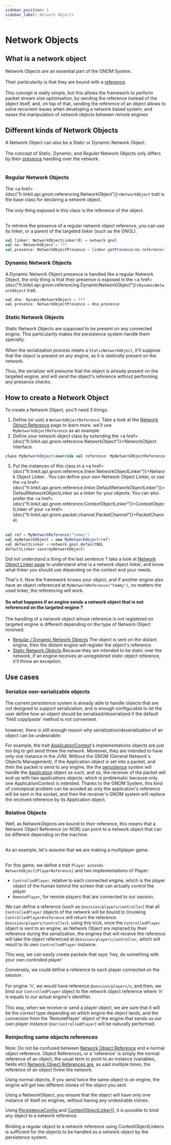 ```yaml
---
sidebar_position: 1
sidebar_label: Network Objects
---
```



# Network Objects

## What is a network object

<p>
    <orange>Network Objects</orange>
    are an essential part of the <orange>GNOM</orange> System.<br></br>
    Their particularity is that they are bound with a <a href={pages.gnom.naming.nor}>reference</a>.<br></br>
    This concept is really <orange>simple</orange>, but this allows the framework to perform <orange>packet stream size
    optimisation</orange>,
    by sending the reference instead of the object itself, and, on top of that, sending the reference of an object
    allows to solve <orange>recurrent issues</orange> when developing a network based system,
    and eases the manipulation of <i>network</i> objects between <orange>remote engines</orange>
</p>

## Different kinds of Network Objects
A Network Object can also be a <orange>Static</orange> or <orange>Dynamic</orange> Network Object. <br></br>
The concept of Static, Dynamic, and _Regular_ Network Objects only differs by their <a href={pages.gnom.naming.nop}>presence</a> handling over the network.<br></br>

### Regular Network Objects

The <a href={doc("fr.linkit.api.gnom.referencing.NetworkObject")}>`NetworkObject`</a> trait is the base class for declaring a network object.<br></br>
The only thing exposed in this class is the reference of the object.<br></br>

To retrieve the presence of a regular network object reference, you can use its linker, or a parent of the targeted linker (such as the GNOL).
```scala
val linker: NetworkObjectLinker[R] = network.gnol
val no: NetworkObject = ???
val presence: NetworkObjectPresence = linker.getPresence(no.reference)
```

### Dynamic Network Objects
A Dynamic Network Object presence is handled like a regular Network Object,
the only thing is that their presence is exposed in the <a href={doc("fr.linkit.api.gnom.referencing.DynamicNetworkObject")}>`DynamicNetworkObject`</a> trait.

```scala
val dno: DynamicNetworkObject = ???
val presence: NetworkObjectPresence = dno.presence
```

### Static Network Objects
Static Network Objects are supposed to be present on any connected engine.
This particularity makes the persistence system handle them specially.<br></br>
When the serialization process meets a `StaticNetworkObject`, it'll suppose that the object is present on any engine, as
it is _statically_ present on the network.

Thus, the serializer will presume that the object is already present on the targeted engine, and will send the object's reference
without performing any presence checks.

## How to create a Network Object
To create a Network Object, you'll need 3 things:

1. Define (or use) a `NetworkObjectReference`. Take a look at the <a href={pages.gnom.naming.nor}>Network Object Reference</a> page to learn more.
we'll use `MyNetworkObjectReference` as an example.
2. Define your network object class by extending the <a href={doc("fr.linkit.api.gnom.reference.NetworkObject")}>NetworkObject</a> interface.
```scala
class MyNetworkObject(override val reference: MyNetworkObjectReference) extends NetworkObject[MyNetworkObjectReference]
```
3. Put the instances of this class in a <a href={doc("fr.linkit.api.gnom.reference.linker.NetworkObjectLinker")}>Network Object Linker </a>.
You can define your own Network Object Linker, or use the <a href={doc("fr.linkit.api.gnom.reference.linker.DefaultNetworkObjectLinker")}>DefaultNetworkObjectLinker</a> as
a linker for your objects. You can also prefer the <a href={doc("fr.linkit.api.gnom.reference.ContextObjectLinker")}>ContextObjectLinker </a>
of your <a href={doc("fr.linkit.api.gnom.packet.channel.PacketChannel")}>PacketChannel</a>.<br></br>
```scala
val ref = MyNetworkReference("tommy")
val myNetworkObject = new MyNetworkObject(ref)
val defaultLinker = network.gnol.defaultNOL
defaultLinker.save(myNetworkObject)
```
Did not understand a thing of the last sentence ? take a look at <a href={pages.gnom.naming.nol}>Network Object Linker page</a>
to understand what is a network object linker, and know what linker you should use depending on the context and your needs.

That's it. Now the framework knows your object,
and if another engine also have an object referenced at `MyNetworkReference("tommy")`,
no matters the used linker, the referencing will work.

#### So what happens if an engine sends a network object that is not referenced on the targeted engine ?

The handling of a network object whose reference is not registered on targeted engine is different depending on the type
of Network Object involved:
- <u>Regular / Dynamic Network Objects</u><a> </a>
The object is sent on the distant engine, then the distant engine will register the object's reference.
- <u>Static Network Objects</u><a> </a>
Because they are intended to be static over the network, if an engine receives an unregistered static object reference,
it'll throw an exception.


## Use cases
### Serialize non-serializable objects

<p>
    The <orange>current persistence system</orange> is already able to handle objects that are <orange>not
    designed</orange> to support <orange>serialization</orange>,
    and is enough <orange>configurable</orange> to let the user define how an object should
    be <orange>serialised/deserialized </orange>
    if the default 'field copy/paste' method is not convenient.<br></br>
    however, there is still enough reason why serialization/deserialization of an object can be undesirable:
</p>
<p>
    For example, the trait <a href={doc("fr.linkit.api.application.ApplicationContext")}>ApplicationContext</a>'s
    implementations objects are just <orange>too big</orange> to get
    send threw the <orange>network</orange>. Moreover, <orange>they are intended to have only one instance in the
    JVM</orange>. Without the GNOM (General Network's Objects Management), if the <orange>Application
    object</orange> is set into a packet, and then the packet is send to any
    engine, the the <a href={pages.gnom.persistence.index}>persistence</a> system will handle the
    <a href={doc("fr.linkit.api.application.ApplicationContext")}> Application</a> object as such, and so, the receiver
    of the packet
    will end up with two applications objects, <orange>which is problematic because only one ApplicationContext is
    intended</orange>.
    Thanks to the <orange>GNOM System</orange>, this kind of <orange>conceptual problem</orange> can
    be <orange>avoided</orange> as only the <orange>application's reference</orange> will
    be sent in the socket, and then the receiver's GNOM system will replace the received reference by its Application
    object.
</p>

### Relative Objects
<p>
    Well, as <orange>NetworkObjects</orange> are bound to their <orange>reference</orange>, this means that
    a <orange>Network Object Reference</orange> (or <orange>NOR</orange>) can point to a <orange>network
    object </orange> that can be <orange>different</orange> depending on the machine.<br></br>
</p>




<orange>As an example</orange>, let's assume that we are making a multiplayer game.<br></br>

For this game, we define a trait `Player extends NetworkObject[PlayerReference]` and two implementations of Player:
- `ControlledPlayer`, relative to each connected <orange>engine</orange>, which is the player object of the <orange>human behind the screen</orange> that can actually
control the player
- `RemotePlayer`, for remote players that are connected to our session.

We can define a <orange>reference</orange> (such as `@session/players/controller`) that all `ControlledPlayer` objects of the <orange>network</orange>
will be bound to (invoking `ControlledPlayer#reference` will return the reference `@session/players/controller`). using this trick,
once the `ControlledPlayer` object is sent to an engine, as Network Object are replaced by their reference during the serialization, the
engines that will receive the reference will take the object referenced at `@session/players/controller`, which will result
to its own `ControlledPlayer` instance.

This way, we can easily create packets that says 'hey, do something with your own controlled player'

Conversely, we could define a <orange>reference</orange> to each player connected on the session.<br></br>
For engine '<orange>n</orange>', we would have reference `@session/players/n`, and then,
we bind our `ControlledPlayer` object to the network object reference where '<orange>n</orange>' is equals to our actual <orange>engine's identifier</orange>.<br></br>
This way, when we receive or send a player object, we are sure that it will be the <orange>correct type</orange> depending on which engine the object lands,
and the <orange>conversion</orange> from the 'RemotePlayer' object of the <orange>engine<orange> that sends us our </orange>own player instance</orange> (our `ControlledPlayer`) will be <orange>naturally performed</orange>.

### Reinjecting same objects references
<p>
    Note: Do not be confused between <a href={pages.gnom.naming.nor}>Network Object Reference</a> and a normal object
    reference. Object References, or a 'reference'
    is simply the normal reference of an object,
    the usual term to point to an instance (variables, fields etc) <a href={pages.gnom.naming.nor}>Network Object
    References are</a>, as said multiple times, the
    reference of an object <orange>threw the network</orange>.
</p>
<p>
    Using <orange>normal objects</orange>, if you send twice the <orange>same object</orange> to an engine,
    the engine will get <orange>two different clones</orange> of the object you sent.
</p>
<p>
    Using a <orange>NetworkObject</orange>, you ensure that the object will have <orange>only one instance</orange> of
    itself on engines, without having any
    <orange>undesirable</orange> clones.
</p>
<p>
    Using <a href={doc("fr.linkit.api.gnom.persistence.context.PersistenceConfig")}>PersistenceConfig </a>
    and <a href={"fr.linkit.api.gnom.reference.linker.ContextObjectLinker"}>ContextObjectLinker</a>]], it is possible to
    <orange>bind any object</orange> to a <orange>network reference</orange>. <br></br>
    Binding a regular object to a network reference using ContextObjectLinkers is sufficient for the objects to be
    handled as a <orange>network object</orange> by the
    <orange>persistence system</orange>.
</p>